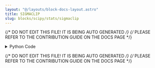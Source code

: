 ```yaml
---
layout: "@/layouts/block-docs-layout.astro"
title: SIGMACLIP
slug: blocks/scipy/stats/sigmaclip
---
```


{/* DO NOT EDIT THIS FILE! IT IS BEING AUTO GENERATED */}
{/* PLEASE REFER TO THE CONTRIBUTION GUIDE ON THE DOCS PAGE */}


<PythonDocsDisplay docstring={docstring} />
<details>
<summary>Python Code</summary>

```python
from flojoy import OrderedPair, flojoy, Matrix, Scalar
import numpy as np
from collections import namedtuple
from typing import Literal

import scipy.stats


@flojoy
def SIGMACLIP(
    default: OrderedPair | Matrix,
    low: float = 4.0,
    high: float = 4.0,
    select_return: Literal["clipped", "lower", "upper"] = "clipped",
) -> OrderedPair | Matrix | Scalar:
    """The SIGMACLIP node is based on a numpy or scipy function.

    The description of that function is as follows:

        Perform iterative sigma-clipping of array elements.

        Starting from the full sample, all elements outside the critical range are removed,
        i.e. all elements of the input array 'c' that satisfy either of the following conditions::

        c < mean(c) - std(c)*low
        c > mean(c) + std(c)*high

        The iteration continues with the updated sample until no elements are outside the (updated) range.

    Parameters
    ----------
    select_return : This function has returns multiple objects ['clipped', 'lower', 'upper'].
        Select the desired one to return.
        See the respective function docs for descriptors.
    a : array_like
        Data array, will be raveled if not 1-D.
    low : float, optional
        Lower bound factor of sigma clipping. Default is 4.
    high : float, optional
        Upper bound factor of sigma clipping. Default is 4.

    Returns
    -------
    DataContainer
        type 'ordered pair', 'scalar', or 'matrix'
    """

    result = scipy.stats.sigmaclip(
        a=default.y,
        low=low,
        high=high,
    )

    return_list = ["clipped", "lower", "upper"]
    if isinstance(result, tuple):
        res_dict = {}
        num = min(len(result), len(return_list))
        for i in range(num):
            res_dict[return_list[i]] = result[i]
        result = res_dict[select_return]
    else:
        result = result._asdict()
        result = result[select_return]

    if isinstance(result, np.ndarray):
        result = OrderedPair(x=default.x, y=result)
    else:
        assert isinstance(
            result, np.number | float | int
        ), f"Expected np.number, float or int for result, got {type(result)}"
        result = Scalar(c=float(result))

    return result

```

[Find this Flojoy Block on GitHub](https://github.com/flojoy-ai/blocks/blob/main/blocks/SCIPY/STATS/SIGMACLIP/SIGMACLIP.py)

</details>

{/* DO NOT EDIT THIS FILE! IT IS BEING AUTO GENERATED */}
{/* PLEASE REFER TO THE CONTRIBUTION GUIDE ON THE DOCS PAGE */}
